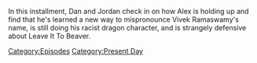 {{DEFAULTSORT:
    #_EPISODE_0895:January 30, 2024
}}{{Episode
    | title           = January 30, 2024
    | caption         = Listen to this episode on [https://knowledgefight.libsyn.com/895-january-30-2024 Libsyn], View discussion on [https://reddit.com/1agw7rb Reddit]
    | episodeNumber   = 895
    | length          = 01:40:08
    | airDate         = February 2, 2024
    | coverageDate    = January 30, 2024
    | episodeType     = [[:Category:Present Day|Present Day]]
    | appearance      = [[Greg Abbott]], [[Donald Trump]], [[Ilhan Omar]]
    | previousEpisode = [[894: Chatting With Brian Stelter]]
    | nextEpisode     = [[896: February 2, 2024]]
}}

{{Stub}}

In this installment, Dan and Jordan check in on how Alex is holding up and find that he's learned a new way to mispronounce Vivek Ramaswamy's name, is still doing his racist dragon character, and is strangely defensive about Leave It To Beaver.

[[Category:Episodes]]
[[Category:Present Day]]
